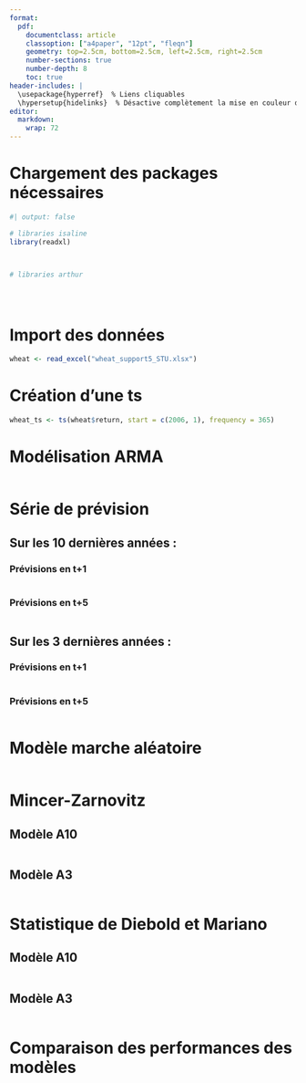 ```yaml
---
format: 
  pdf:
    documentclass: article
    classoption: ["a4paper", "12pt", "fleqn"]
    geometry: top=2.5cm, bottom=2.5cm, left=2.5cm, right=2.5cm
    number-sections: true
    number-depth: 8
    toc: true
header-includes: |
  \usepackage{hyperref}  % Liens cliquables
  \hypersetup{hidelinks}  % Désactive complètement la mise en couleur des liens
editor: 
  markdown: 
    wrap: 72
---
```


\begin{titlepage}
    \begin{center}
        {\LARGE \textbf{Séries temporelles univariées}}\\
        \vspace{0.5cm}
        {\Large M1 ECAP -- TD5 -- Année 2024/2025}\\
        
        \vspace{2cm}
        
          {\Large \textbf{TD5 : Évaluation de modèles de prévision}}\\
        \vspace{0.5cm}
        \textit{Responsable d'enseignement : Benoît SÉVI}\\
        \href{mailto:benoit.sevi@univ-nantes.fr}{benoit.sevi@univ-nantes.fr}\\
        
        \vspace{1.5cm}
        
        {\large \textbf{ERNOUL DE LA PROVOTÉ Arthur, HERVÉ Isaline}}
        
        \vfill
        
        {\large \today}
        
    \end{center}
\end{titlepage}
\begingroup
\hypersetup{linkcolor=black}
\tableofcontents
\endgroup

\newpage

# Chargement des packages nécessaires

```r
#| output: false

# libraries isaline
library(readxl)



# libraries arthur





```

# Import des données

```r
wheat <- read_excel("wheat_support5_STU.xlsx")
```

# Création d'une ts

```r
wheat_ts <- ts(wheat$return, start = c(2006, 1), frequency = 365)
```

# Modélisation ARMA

```r

```

# Série de prévision

## Sur les 10 dernières années : 

### Prévisions en t+1

```r

```

### Prévisions en t+5

```r

```

## Sur les 3 dernières années : 

### Prévisions en t+1

```r

```

### Prévisions en t+5

```r

```

# Modèle marche aléatoire

```r

```

# Mincer-Zarnovitz

## Modèle A10

```r

```

## Modèle A3

```r

```

# Statistique de Diebold et Mariano

## Modèle A10

```r

```

## Modèle A3

```r

```

# Comparaison des performances des modèles

```r

```

